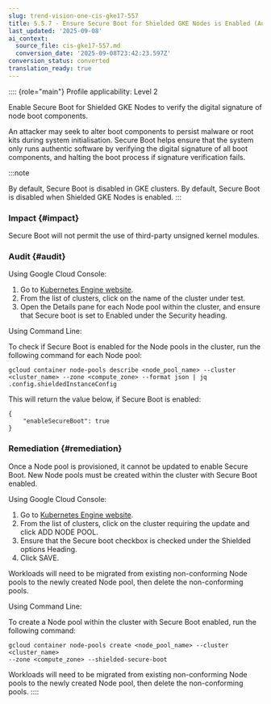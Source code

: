 ```yaml
---
slug: trend-vision-one-cis-gke17-557
title: 5.5.7 - Ensure Secure Boot for Shielded GKE Nodes is Enabled (Automated)
last_updated: '2025-09-08'
ai_context:
  source_file: cis-gke17-557.md
  conversion_date: '2025-09-08T23:42:23.597Z'
conversion_status: converted
translation_ready: true
---
```


:::: {role="main"}
Profile applicability: Level 2

Enable Secure Boot for Shielded GKE Nodes to verify the digital signature of node boot components.

An attacker may seek to alter boot components to persist malware or root kits during system initialisation. Secure Boot helps ensure that the system only runs authentic software by verifying the digital signature of all boot components, and halting the boot process if signature verification fails.

:::note

By default, Secure Boot is disabled in GKE clusters. By default, Secure Boot is disabled when Shielded GKE Nodes is enabled.
:::

### Impact {#impact}

Secure Boot will not permit the use of third-party unsigned kernel modules.

### Audit {#audit}

Using Google Cloud Console:

1.  Go to [Kubernetes Engine website](https://console.cloud.google.com/kubernetes/list).
2.  From the list of clusters, click on the name of the cluster under test.
3.  Open the Details pane for each Node pool within the cluster, and ensure that Secure boot is set to Enabled under the Security heading.

Using Command Line:

To check if Secure Boot is enabled for the Node pools in the cluster, run the following command for each Node pool:

``` codeblock
gcloud container node-pools describe <node_pool_name> --cluster 
<cluster_name> --zone <compute_zone> --format json | jq 
.config.shieldedInstanceConfig
```

This will return the value below, if Secure Boot is enabled:

``` codeblock
{ 
    "enableSecureBoot": true 
}
```

### Remediation {#remediation}

Once a Node pool is provisioned, it cannot be updated to enable Secure Boot. New Node pools must be created within the cluster with Secure Boot enabled.

Using Google Cloud Console:

1.  Go to [Kubernetes Engine website](https://console.cloud.google.com/kubernetes/list).
2.  From the list of clusters, click on the cluster requiring the update and click ADD NODE POOL.
3.  Ensure that the Secure boot checkbox is checked under the Shielded options Heading.
4.  Click SAVE.

Workloads will need to be migrated from existing non-conforming Node pools to the newly created Node pool, then delete the non-conforming pools.

Using Command Line:

To create a Node pool within the cluster with Secure Boot enabled, run the following command:

``` codeblock
gcloud container node-pools create <node_pool_name> --cluster <cluster_name> 
--zone <compute_zone> --shielded-secure-boot
```

Workloads will need to be migrated from existing non-conforming Node pools to the newly created Node pool, then delete the non-conforming pools.
::::
